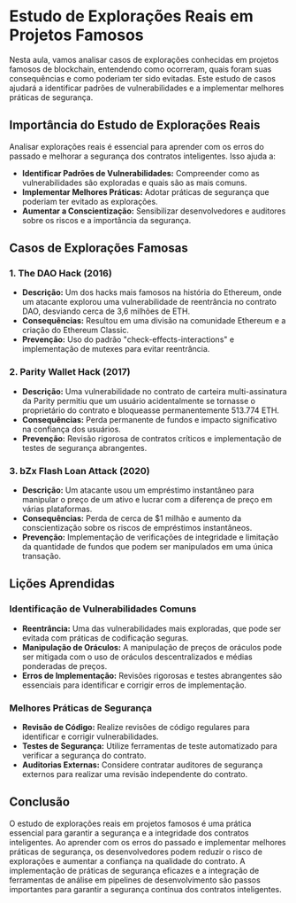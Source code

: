 # Estudo de Explorações Reais em Projetos Famosos

Nesta aula, vamos analisar casos de explorações conhecidas em projetos famosos de blockchain, entendendo como ocorreram, quais foram suas consequências e como poderiam ter sido evitadas. Este estudo de casos ajudará a identificar padrões de vulnerabilidades e a implementar melhores práticas de segurança.

## Importância do Estudo de Explorações Reais

Analisar explorações reais é essencial para aprender com os erros do passado e melhorar a segurança dos contratos inteligentes. Isso ajuda a:

- **Identificar Padrões de Vulnerabilidades:** Compreender como as vulnerabilidades são exploradas e quais são as mais comuns.
- **Implementar Melhores Práticas:** Adotar práticas de segurança que poderiam ter evitado as explorações.
- **Aumentar a Conscientização:** Sensibilizar desenvolvedores e auditores sobre os riscos e a importância da segurança.

## Casos de Explorações Famosas

### 1. The DAO Hack (2016)

- **Descrição:** Um dos hacks mais famosos na história do Ethereum, onde um atacante explorou uma vulnerabilidade de reentrância no contrato DAO, desviando cerca de 3,6 milhões de ETH.
- **Consequências:** Resultou em uma divisão na comunidade Ethereum e a criação do Ethereum Classic.
- **Prevenção:** Uso do padrão "check-effects-interactions" e implementação de mutexes para evitar reentrância.

### 2. Parity Wallet Hack (2017)

- **Descrição:** Uma vulnerabilidade no contrato de carteira multi-assinatura da Parity permitiu que um usuário acidentalmente se tornasse o proprietário do contrato e bloqueasse permanentemente 513.774 ETH.
- **Consequências:** Perda permanente de fundos e impacto significativo na confiança dos usuários.
- **Prevenção:** Revisão rigorosa de contratos críticos e implementação de testes de segurança abrangentes.

### 3. bZx Flash Loan Attack (2020)

- **Descrição:** Um atacante usou um empréstimo instantâneo para manipular o preço de um ativo e lucrar com a diferença de preço em várias plataformas.
- **Consequências:** Perda de cerca de $1 milhão e aumento da conscientização sobre os riscos de empréstimos instantâneos.
- **Prevenção:** Implementação de verificações de integridade e limitação da quantidade de fundos que podem ser manipulados em uma única transação.

## Lições Aprendidas

### Identificação de Vulnerabilidades Comuns

- **Reentrância:** Uma das vulnerabilidades mais exploradas, que pode ser evitada com práticas de codificação seguras.
- **Manipulação de Oráculos:** A manipulação de preços de oráculos pode ser mitigada com o uso de oráculos descentralizados e médias ponderadas de preços.
- **Erros de Implementação:** Revisões rigorosas e testes abrangentes são essenciais para identificar e corrigir erros de implementação.

### Melhores Práticas de Segurança

- **Revisão de Código:** Realize revisões de código regulares para identificar e corrigir vulnerabilidades.
- **Testes de Segurança:** Utilize ferramentas de teste automatizado para verificar a segurança do contrato.
- **Auditorias Externas:** Considere contratar auditores de segurança externos para realizar uma revisão independente do contrato.

## Conclusão

O estudo de explorações reais em projetos famosos é uma prática essencial para garantir a segurança e a integridade dos contratos inteligentes. Ao aprender com os erros do passado e implementar melhores práticas de segurança, os desenvolvedores podem reduzir o risco de explorações e aumentar a confiança na qualidade do contrato. A implementação de práticas de segurança eficazes e a integração de ferramentas de análise em pipelines de desenvolvimento são passos importantes para garantir a segurança contínua dos contratos inteligentes.
